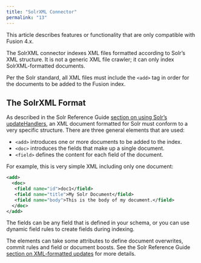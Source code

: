 ```yaml
---
title: "SolrXML Connector"
permalink: "13"
---
```


<Note>

This article describes features or functionality that are only compatible with Fusion 4.x.

</Note>



The SolrXML connector indexes XML files formatted according to Solr’s XML structure.
It is not a generic XML file crawler; it can only index SolrXML-formatted documents.

Per the Solr standard, all XML files must include the `<add>` tag in order for the documents to be added to the Fusion index.

## The SolrXML Format

As described in the Solr Reference Guide [section on using Solr’s updateHandlers](https://cwiki.apache.org/confluence/display/solr/Uploading+Data+with+Index+Handlers#UploadingDatawithIndexHandlers-XMLFormattedIndexUpdates), an XML document formatted for Solr must conform to a very specific structure. There are three general elements that are used:

* `<add>` introduces one or more documents to be added to the index.
* `<doc>` introduces the fields that make up a single document.
* `<field>` defines the content for each field of the document.

For example, this is very simple XML including only one document:

```xml
<add>
  <doc>
   <field name="id">doc1</field>
   <field name="title">My Solr Document</field>
   <field name="body">This is the body of my document.</field>
  </doc>
</add>

```

The fields can be any field that is defined in your schema, or you can use dynamic field rules to create fields during indexing.

The elements can take some attributes to define document overwrites, commit rules and field or document boosts. See the Solr Reference Guide [section on XML-formatted updates](https://cwiki.apache.org/confluence/display/solr/Uploading+Data+with+Index+Handlers#UploadingDatawithIndexHandlers-XMLFormattedIndexUpdates) for more details.